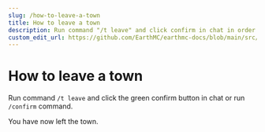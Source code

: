 ```yaml
---
slug: /how-to-leave-a-town
title: How to leave a town
description: Run command "/t leave" and click confirm in chat in order to leave a town on EarthMC.
custom_edit_url: https://github.com/EarthMC/earthmc-docs/blob/main/src/docs/how-to-leave-a-town.mdx
---
```

# How to leave a town
Run command `/t leave` and click the green confirm button in chat or run `/confirm` command.

You have now left the town.